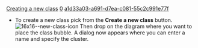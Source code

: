 [[Property:title|Creating a new class]]
[[Property:weight|0]]
[[Property:uuid|a1d33a03-a691-d7ea-c081-55c2c991e77f]]
* To create a new class pick from the '''Create a new class''' button.  [[Image:16x16--new-class-icon]]  Then drop on the diagram where you want to place the class bubble. A dialog now appears where you can enter a name and specify the cluster. 

{{seealso|'''See Also'''<br/>
[[New class command|Creating a new class using the address bar]] }}




